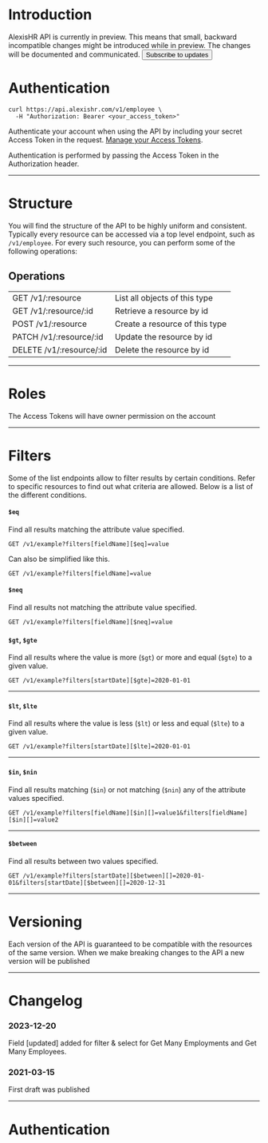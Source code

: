 <h1 id="introduction">Introduction</h1>
<p>
  AlexisHR API is currently in preview. This means that small, backward
  incompatible changes might be introduced while in preview. The changes will be
  documented and communicated.
  <a
    href="https://cdn.forms-content.sg-form.com/56c6a65c-90a2-11eb-a700-a6de1aea3a1a"
    target="_blank"
    ><button>Subscribe to updates</button></a
  >
</p>

<h1 id="authentication">Authentication</h1>
<pre class="click-to-expand-wrapper is-snippet-wrapper language-undefined">
<code class="is-highlighted language-bash">curl https://api.alexishr.com/v1/employee \
  -H "Authorization: Bearer &lt;your_access_token&gt;"</code>
</pre>
<p>
  Authenticate your account when using the API by including your secret Access
  Token in the request.
  <a href="https://app.alexishr.com/access-tokens">Manage your Access Tokens</a
  >.
</p>
<p>
  Authentication is performed by passing the Access Token in the Authorization
  header.
</p>
<hr />

<h1 id="structure">Structure</h1>
<p>
  You will find the structure of the API to be highly uniform and consistent.
  Typically every resource can be accessed via a top level endpoint, such as
  <code>/v1/employee</code>. For every such resource, you can perform some of
  the following operations:
</p>
<h2>Operations</h2>
<table>
  <tr>
    <td>GET /v1/:resource</td>
    <td>List all objects of this type</td>
  </tr>
  <tr>
    <td>GET /v1/:resource/:id</td>
    <td>Retrieve a resource by id</td>
  </tr>
  <tr>
    <td>POST /v1/:resource</td>
    <td>Create a resource of this type</td>
  </tr>
  <tr>
    <td>PATCH /v1/:resource/:id</td>
    <td>Update the resource by id</td>
  </tr>
  <tr>
    <td>DELETE /v1/:resource/:id</td>
    <td>Delete the resource by id</td>
  </tr>
</table>
<hr />

<h1 id="roles">Roles</h1>
<p>The Access Tokens will have owner permission on the account</p>
<hr />

<h1 id="filters">Filters</h1>
<p>
  Some of the list endpoints allow to filter results by certain conditions.
  Refer to specific resources to find out what criteria are allowed. Below is a
  list of the different conditions.
</p>

<h4 id="eq"><code>$eq</code></h4>
<p>Find all results matching the attribute value specified.</p>
<div>
  <pre><code class="language-shell" data-lang="shell">GET /v1/example?filters[fieldName][$eq]=value</code></pre>
</div>
<p>Can also be simplified like this.</p>
<div>
  <pre><code class="language-shell" data-lang="shell">GET /v1/example?filters[fieldName]=value</code></pre>
</div>

<h4 id="neq"><code>$neq</code></h4>
<p>Find all results not matching the attribute value specified.</p>
<div>
  <pre><code class="language-shell" data-lang="shell">GET /v1/example?filters[fieldName][$neq]=value</code></pre>
</div>

<h4 id="gt"><code>$gt</code>, <code>$gte</code></h4>
<p>
  Find all results where the value is more (<code>$gt</code>) or more and equal
  (<code>$gte</code>) to a given value.
</p>
<div>
  <pre><code class="language-shell" data-lang="shell">GET /v1/example?filters[startDate][$gte]=2020-01-01</code></pre>
</div>
<hr />

<h4 id="lt"><code>$lt</code>, <code>$lte</code></h4>
<p>
  Find all results where the value is less (<code>$lt</code>) or less and equal
  (<code>$lte</code>) to a given value.
</p>
<div>
  <pre><code class="language-shell" data-lang="shell">GET /v1/example?filters[startDate][$lte]=2020-01-01</code></pre>
</div>
<hr />

<h4 id="in"><code>$in</code>, <code>$nin</code></h4>
<p>
  Find all results matching (<code>$in</code>) or not matching
  (<code>$nin</code>) any of the attribute values specified.
</p>
<div>
  <pre><code class="language-shell" data-lang="shell">GET /v1/example?filters[fieldName][$in][]=value1&filters[fieldName][$in][]=value2</code></pre>
</div>
<hr />

<h4 id="between"><code>$between</code></h4>
<p>Find all results between two values specified.</p>
<div>
  <pre><code class="language-shell" data-lang="shell">GET /v1/example?filters[startDate][$between][]=2020-01-01&filters[startDate][$between][]=2020-12-31</code></pre>
</div>
<hr />

<h1 id="versioning">Versioning</h1>
<p>
  Each version of the API is guaranteed to be compatible with the resources of
  the same version. When we make breaking changes to the API a new version will
  be published
</p>
<hr />

<h1 id="changelog">Changelog</h1>
<h3>2023-12-20</h3>
<p>Field [updated] added for filter & select for Get Many Employments and Get Many Employees.</p>
<h3>2021-03-15</h3>
<p>First draft was published</p>
<hr />

# Authentication

<!-- ReDoc-Inject: <security-definitions> -->